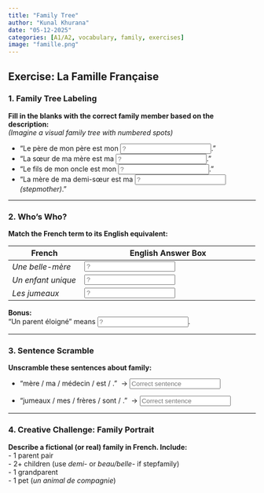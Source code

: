 ```yaml
---
title: "Family Tree"
author: "Kunal Khurana"
date: "05-12-2025"
categories: [A1/A2, vocabulary, family, exercises]
image: "famille.png"
---
```


::: {.content-visible when-profile="english"}

# Exercise: La Famille Française

### 1. **Family Tree Labeling**
**Fill in the blanks with the correct family member based on the description:**\
*(Imagine a visual family tree with numbered spots)*

-   "Le père de mon père est mon <input type='text' placeholder='?' oninput='checkAnswer(this, "grand-père")'>."\
    <span></span>
-   "La sœur de ma mère est ma <input type='text' placeholder='?' oninput='checkAnswer(this, "tante")'>."\
    <span></span>
-   "Le fils de mon oncle est mon <input type='text' placeholder='?' oninput='checkAnswer(this, "cousin")'>."\
    <span></span>
-   "La mère de ma demi-sœur est ma <input type='text' placeholder='?' oninput='checkAnswer(this, "belle-mère")'> *(stepmother)*."\
    <span></span>

------------------------------------------------------------------------

### 2. **Who’s Who?**

**Match the French term to its English equivalent:**

| French | English Answer Box |
|---------------------|---------------------------------------------------|
| *Une belle-mère* | <input type='text' placeholder='?' oninput='checkAnswer(this, "stepmother")'> <span></span> |
| *Un enfant unique* | <input type='text' placeholder='?' oninput='checkAnswer(this, "only child")'> <span></span> |
| *Les jumeaux* | <input type='text' placeholder='?' oninput='checkAnswer(this, "twins")'> <span></span> |

**Bonus:**\
"Un parent éloigné" means <input type='text' placeholder='?' oninput='checkAnswer(this, "distant relative")'>. <span></span>

------------------------------------------------------------------------

### 3. **Sentence Scramble**

**Unscramble these sentences about family:**

-   "mère / ma / médecin / est / ."\  
    → <input type='text' placeholder='Correct sentence' oninput='checkAnswer(this, "Ma mère est médecin.")'>

-   "jumeaux / mes / frères / sont / ."\  
    → <input type='text' placeholder='Correct sentence' oninput='checkAnswer(this, "Mes frères sont jumeaux.")'>


------------------------------------------------------------------------

### 4. **Creative Challenge: Family Portrait**

**Describe a fictional (or real) family in French. Include:**\
- 1 parent pair\
- 2+ children (use *demi-* or *beau/belle-* if stepfamily)\
- 1 grandparent\
- 1 pet (*un animal de compagnie*)

:::

